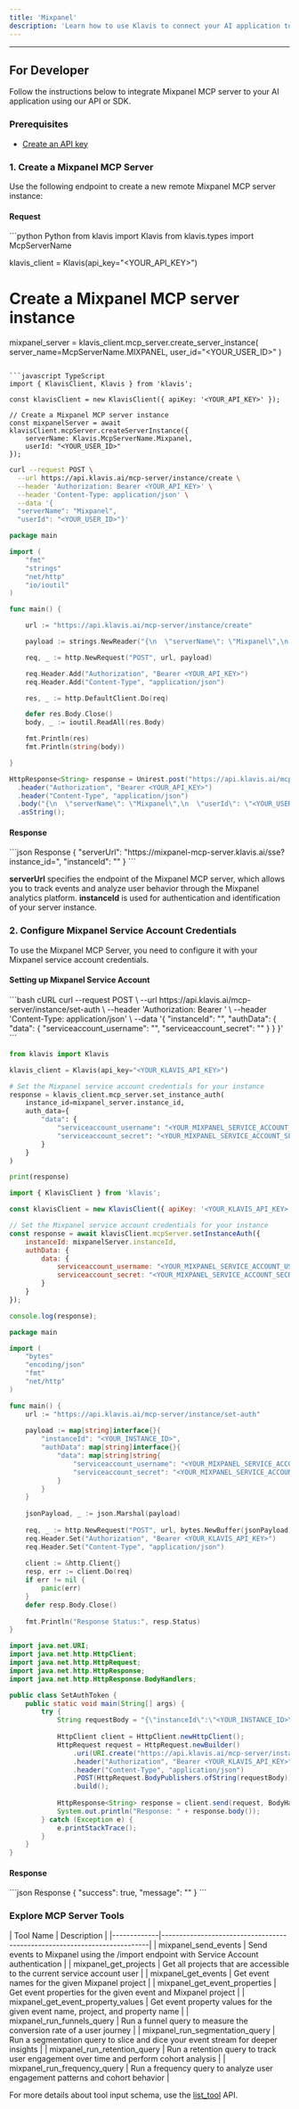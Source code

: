 ```yaml
---
title: 'Mixpanel'
description: 'Learn how to use Klavis to connect your AI application to Mixpanel MCP Server'
---
```



<NoCodeSnippet />

---

## For Developer

Follow the instructions below to integrate Mixpanel MCP server to your AI application using our API or SDK.

### Prerequisites

- [Create an API key](https://www.klavis.ai/home/api-keys)

### 1. Create a Mixpanel MCP Server

Use the following endpoint to create a new remote Mixpanel MCP server instance:

#### Request
<CodeGroup>
```python Python
from klavis import Klavis
from klavis.types import McpServerName

klavis_client = Klavis(api_key="<YOUR_API_KEY>")

# Create a Mixpanel MCP server instance
mixpanel_server = klavis_client.mcp_server.create_server_instance(
    server_name=McpServerName.MIXPANEL,
    user_id="<YOUR_USER_ID>"
)
```

```javascript TypeScript
import { KlavisClient, Klavis } from 'klavis';

const klavisClient = new KlavisClient({ apiKey: '<YOUR_API_KEY>' });

// Create a Mixpanel MCP server instance
const mixpanelServer = await klavisClient.mcpServer.createServerInstance({
    serverName: Klavis.McpServerName.Mixpanel,
    userId: "<YOUR_USER_ID>"
});
```

```bash cURL
curl --request POST \
  --url https://api.klavis.ai/mcp-server/instance/create \
  --header 'Authorization: Bearer <YOUR_API_KEY>' \
  --header 'Content-Type: application/json' \
  --data '{
  "serverName": "Mixpanel",
  "userId": "<YOUR_USER_ID>"}'
```


```go Go
package main

import (
	"fmt"
	"strings"
	"net/http"
	"io/ioutil"
)

func main() {

	url := "https://api.klavis.ai/mcp-server/instance/create"

	payload := strings.NewReader("{\n  \"serverName\": \"Mixpanel\",\n  \"userId\": \"<YOUR_USER_ID>\"\n}")

	req, _ := http.NewRequest("POST", url, payload)

	req.Header.Add("Authorization", "Bearer <YOUR_API_KEY>")
	req.Header.Add("Content-Type", "application/json")

	res, _ := http.DefaultClient.Do(req)

	defer res.Body.Close()
	body, _ := ioutil.ReadAll(res.Body)

	fmt.Println(res)
	fmt.Println(string(body))

}
```

```java Java
HttpResponse<String> response = Unirest.post("https://api.klavis.ai/mcp-server/instance/create")
  .header("Authorization", "Bearer <YOUR_API_KEY>")
  .header("Content-Type", "application/json")
  .body("{\n  \"serverName\": \"Mixpanel\",\n  \"userId\": \"<YOUR_USER_ID>\"\n}")
  .asString();
```
</CodeGroup>

#### Response
<CodeGroup>
```json Response
{
  "serverUrl": "https://mixpanel-mcp-server.klavis.ai/sse?instance_id=<instance-id>",
  "instanceId": "<instance-id>"
}
```
</CodeGroup>

<Check>**serverUrl** specifies the endpoint of the Mixpanel MCP server, which allows you to track events and analyze user behavior through the Mixpanel analytics platform.</Check>
<Note>**instanceId** is used for authentication and identification of your server instance.</Note>

### 2. Configure Mixpanel Service Account Credentials

To use the Mixpanel MCP Server, you need to configure it with your Mixpanel service account credentials.

#### Setting up Mixpanel Service Account

<CodeGroup>
```bash cURL
curl --request POST \
  --url https://api.klavis.ai/mcp-server/instance/set-auth \
  --header 'Authorization: Bearer <YOUR_KLAVIS_API_KEY>' \
  --header 'Content-Type: application/json' \
  --data '{
  "instanceId": "<YOUR_INSTANCE_ID>",
  "authData": {
    "data": {
      "serviceaccount_username": "<YOUR_MIXPANEL_SERVICE_ACCOUNT_USERNAME>",
      "serviceaccount_secret": "<YOUR_MIXPANEL_SERVICE_ACCOUNT_SECRET>"
    }
  }
}'
```

```python Python
from klavis import Klavis

klavis_client = Klavis(api_key="<YOUR_KLAVIS_API_KEY>")

# Set the Mixpanel service account credentials for your instance
response = klavis_client.mcp_server.set_instance_auth(
    instance_id=mixpanel_server.instance_id,
    auth_data={
        "data": {
            "serviceaccount_username": "<YOUR_MIXPANEL_SERVICE_ACCOUNT_USERNAME>",
            "serviceaccount_secret": "<YOUR_MIXPANEL_SERVICE_ACCOUNT_SECRET>"
        }
    }
)

print(response)
```

```javascript TypeScript
import { KlavisClient } from 'klavis';

const klavisClient = new KlavisClient({ apiKey: '<YOUR_KLAVIS_API_KEY>' });

// Set the Mixpanel service account credentials for your instance
const response = await klavisClient.mcpServer.setInstanceAuth({
    instanceId: mixpanelServer.instanceId,
    authData: {
        data: {
            serviceaccount_username: "<YOUR_MIXPANEL_SERVICE_ACCOUNT_USERNAME>",
            serviceaccount_secret: "<YOUR_MIXPANEL_SERVICE_ACCOUNT_SECRET>"
        }
    }
});

console.log(response);
```

```go Go
package main

import (
	"bytes"
	"encoding/json"
	"fmt"
	"net/http"
)

func main() {
	url := "https://api.klavis.ai/mcp-server/instance/set-auth"
	
	payload := map[string]interface{}{
        "instanceId": "<YOUR_INSTANCE_ID>",
		"authData": map[string]interface{}{
            "data": map[string]string{
                "serviceaccount_username": "<YOUR_MIXPANEL_SERVICE_ACCOUNT_USERNAME>",
                "serviceaccount_secret": "<YOUR_MIXPANEL_SERVICE_ACCOUNT_SECRET>"
            }
        }
    }
	
	jsonPayload, _ := json.Marshal(payload)
	
	req, _ := http.NewRequest("POST", url, bytes.NewBuffer(jsonPayload))
	req.Header.Set("Authorization", "Bearer <YOUR_KLAVIS_API_KEY>")
	req.Header.Set("Content-Type", "application/json")
	
	client := &http.Client{}
	resp, err := client.Do(req)
	if err != nil {
		panic(err)
	}
	defer resp.Body.Close()
	
	fmt.Println("Response Status:", resp.Status)
}
```

```java Java
import java.net.URI;
import java.net.http.HttpClient;
import java.net.http.HttpRequest;
import java.net.http.HttpResponse;
import java.net.http.HttpResponse.BodyHandlers;

public class SetAuthToken {
    public static void main(String[] args) {
        try {
            String requestBody = "{\"instanceId\":\"<YOUR_INSTANCE_ID>\",\"authData\":{\"data\":{\"serviceaccount_username\":\"<YOUR_MIXPANEL_SERVICE_ACCOUNT_USERNAME>\",\"serviceaccount_secret\":\"<YOUR_MIXPANEL_SERVICE_ACCOUNT_SECRET>\"}}}";
            
            HttpClient client = HttpClient.newHttpClient();
            HttpRequest request = HttpRequest.newBuilder()
                .uri(URI.create("https://api.klavis.ai/mcp-server/instance/set-auth"))
                .header("Authorization", "Bearer <YOUR_KLAVIS_API_KEY>")
                .header("Content-Type", "application/json")
                .POST(HttpRequest.BodyPublishers.ofString(requestBody))
                .build();
                
            HttpResponse<String> response = client.send(request, BodyHandlers.ofString());
            System.out.println("Response: " + response.body());
        } catch (Exception e) {
            e.printStackTrace();
        }
    }
}
```
</CodeGroup>

#### Response
<CodeGroup>
```json Response
{
  "success": true,
  "message": "<string>"
}
```
</CodeGroup>

### Explore MCP Server Tools

<Accordion title="Tools Information">
| Tool Name   | Description                                                              |
|-------------|--------------------------------------------------------------------------|
| mixpanel_send_events  | Send events to Mixpanel using the /import endpoint with Service Account authentication |
| mixpanel_get_projects | Get all projects that are accessible to the current service account user |
| mixpanel_get_events | Get event names for the given Mixpanel project |
| mixpanel_get_event_properties | Get event properties for the given event and Mixpanel project |
| mixpanel_get_event_property_values | Get event property values for the given event name, project, and property name |
| mixpanel_run_funnels_query | Run a funnel query to measure the conversion rate of a user journey |
| mixpanel_run_segmentation_query | Run a segmentation query to slice and dice your event stream for deeper insights |
| mixpanel_run_retention_query | Run a retention query to track user engagement over time and perform cohort analysis |
| mixpanel_run_frequency_query | Run a frequency query to analyze user engagement patterns and cohort behavior |
</Accordion>

<Note>For more details about tool input schema, use the [list_tool](https://docs.klavis.ai/api-reference/mcp-server/list-tools) API.</Note>
